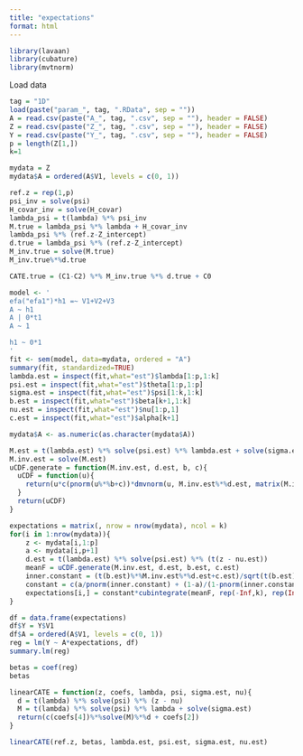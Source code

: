 ```yaml
---
title: "expectations"
format: html
---
```


```r
library(lavaan)
library(cubature)
library(mvtnorm)
```

Load data
```r
tag = "1D"
load(paste("param_", tag, ".RData", sep = ""))
A = read.csv(paste("A_", tag, ".csv", sep = ""), header = FALSE)
Z = read.csv(paste("Z_", tag, ".csv", sep = ""), header = FALSE)
Y = read.csv(paste("Y_", tag, ".csv", sep = ""), header = FALSE)
p = length(Z[1,])
k=1

mydata = Z
mydata$A = ordered(A$V1, levels = c(0, 1))
```

```r
ref.z = rep(1,p)
psi_inv = solve(psi)
H_covar_inv = solve(H_covar)
lambda_psi = t(lambda) %*% psi_inv
M.true = lambda_psi %*% lambda + H_covar_inv
lambda_psi %*% (ref.z-Z_intercept)
d.true = lambda_psi %*% (ref.z-Z_intercept)
M_inv.true = solve(M.true)
M_inv.true%*%d.true

CATE.true = (C1-C2) %*% M_inv.true %*% d.true + C0
```

```r
model <- '
efa("efa1")*h1 =~ V1+V2+V3
A ~ h1
A | 0*t1
A ~ 1

h1 ~ 0*1
'
fit <- sem(model, data=mydata, ordered = "A")
summary(fit, standardized=TRUE)
lambda.est = inspect(fit,what="est")$lambda[1:p,1:k]
psi.est = inspect(fit,what="est")$theta[1:p,1:p]
sigma.est = inspect(fit,what="est")$psi[1:k,1:k]
b.est = inspect(fit,what="est")$beta[k+1,1:k]
nu.est = inspect(fit,what="est")$nu[1:p,1]
c.est = inspect(fit,what="est")$alpha[k+1]
```

```r
mydata$A <- as.numeric(as.character(mydata$A))

M.est = t(lambda.est) %*% solve(psi.est) %*% lambda.est + solve(sigma.est)
M.inv.est = solve(M.est)
uCDF.generate = function(M.inv.est, d.est, b, c){
  uCDF = function(u){
    return(u*c(pnorm(u%*%b+c))*dmvnorm(u, M.inv.est%*%d.est, matrix(M.inv.est, nrow = k)))
  }
  return(uCDF)
}

expectations = matrix(, nrow = nrow(mydata), ncol = k)
for(i in 1:nrow(mydata)){
    z <- mydata[i,1:p]
    a <- mydata[i,p+1]
    d.est = t(lambda.est) %*% solve(psi.est) %*% (t(z - nu.est))
    meanF = uCDF.generate(M.inv.est, d.est, b.est, c.est)
    inner.constant = (t(b.est)%*%M.inv.est%*%d.est+c.est)/sqrt(t(b.est)%*%M.inv.est%*%b.est+1)
    constant = c(a/pnorm(inner.constant) + (1-a)/(1-pnorm(inner.constant)))
    expectations[i,] = constant*cubintegrate(meanF, rep(-Inf,k), rep(Inf,k), fDim=k)$integral
}
```

```r
df = data.frame(expectations)
df$Y = Y$V1
df$A = ordered(A$V1, levels = c(0, 1))
reg = lm(Y ~ A*expectations, df)
summary.lm(reg)

betas = coef(reg)
betas
```

```r
linearCATE = function(z, coefs, lambda, psi, sigma.est, nu){
  d = t(lambda) %*% solve(psi) %*% (z - nu)
  M = t(lambda) %*% solve(psi) %*% lambda + solve(sigma.est)
  return(c(coefs[4])%*%solve(M)%*%d + coefs[2])
}

linearCATE(ref.z, betas, lambda.est, psi.est, sigma.est, nu.est)
```

